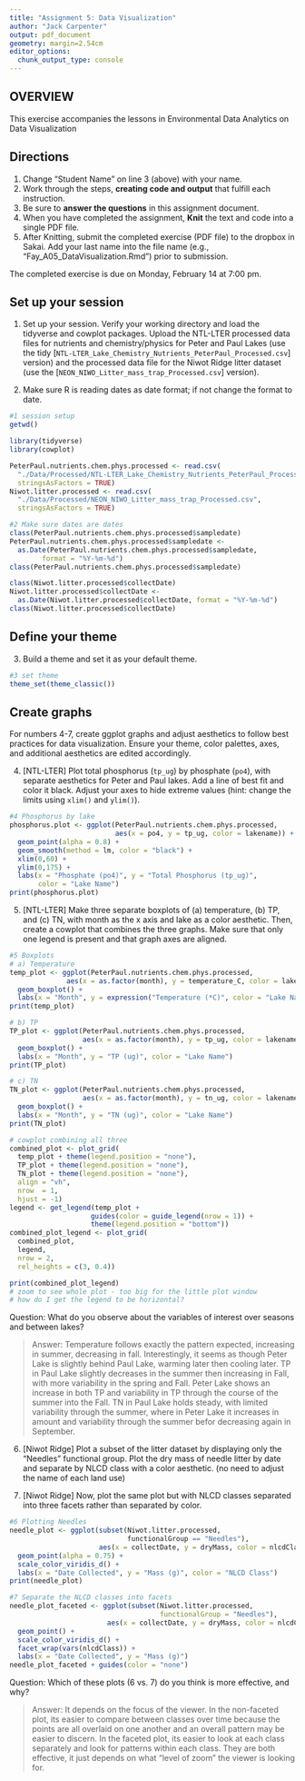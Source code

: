 ```yaml
---
title: "Assignment 5: Data Visualization"
author: "Jack Carpenter"
output: pdf_document
geometry: margin=2.54cm
editor_options: 
  chunk_output_type: console
---
```


## OVERVIEW

This exercise accompanies the lessons in Environmental Data Analytics on Data Visualization 

## Directions
1. Change "Student Name" on line 3 (above) with your name.
2. Work through the steps, **creating code and output** that fulfill each instruction.
3. Be sure to **answer the questions** in this assignment document.
4. When you have completed the assignment, **Knit** the text and code into a single PDF file.
5. After Knitting, submit the completed exercise (PDF file) to the dropbox in Sakai. Add your last name into the file name (e.g., "Fay_A05_DataVisualization.Rmd") prior to submission.

The completed exercise is due on Monday, February 14 at 7:00 pm.



## Set up your session 
1. Set up your session. Verify your working directory and load the tidyverse 
and cowplot packages. Upload the NTL-LTER processed data files for nutrients 
and chemistry/physics for Peter and Paul Lakes (use the tidy 
[`NTL-LTER_Lake_Chemistry_Nutrients_PeterPaul_Processed.csv`] version) and 
the processed data file for the Niwot Ridge litter dataset (use the [`NEON_NIWO_Litter_mass_trap_Processed.csv`] version). 

2. Make sure R is reading dates as date format; if not change the format to date.

```r
#1 session setup
getwd()

library(tidyverse)
library(cowplot)

PeterPaul.nutrients.chem.phys.processed <- read.csv(
  "./Data/Processed/NTL-LTER_Lake_Chemistry_Nutrients_PeterPaul_Processed.csv", 
  stringsAsFactors = TRUE)
Niwot.litter.processed <- read.csv(
  "./Data/Processed/NEON_NIWO_Litter_mass_trap_Processed.csv", 
  stringsAsFactors = TRUE)

#2 Make sure dates are dates
class(PeterPaul.nutrients.chem.phys.processed$sampledate)
PeterPaul.nutrients.chem.phys.processed$sampledate <-
  as.Date(PeterPaul.nutrients.chem.phys.processed$sampledate,
        format = "%Y-%m-%d")
class(PeterPaul.nutrients.chem.phys.processed$sampledate)

class(Niwot.litter.processed$collectDate)
Niwot.litter.processed$collectDate <- 
  as.Date(Niwot.litter.processed$collectDate, format = "%Y-%m-%d")
class(Niwot.litter.processed$collectDate)

```
## Define your theme
3. Build a theme and set it as your default theme.

```r
#3 set theme
theme_set(theme_classic())

```

## Create graphs
For numbers 4-7, create ggplot graphs and adjust aesthetics to follow best practices for data visualization. Ensure your theme, color palettes, axes, and additional aesthetics are edited accordingly.

4. [NTL-LTER] Plot total phosphorus (`tp_ug`) by phosphate (`po4`), with separate aesthetics for Peter and Paul lakes. Add a line of best fit and color it black. Adjust your axes to hide extreme values (hint: change the limits using `xlim()` and `ylim()`).

```r
#4 Phosphorus by lake
phosphorus.plot <- ggplot(PeterPaul.nutrients.chem.phys.processed, 
                          aes(x = po4, y = tp_ug, color = lakename)) +
  geom_point(alpha = 0.8) +
  geom_smooth(method = lm, color = "black") +
  xlim(0,60) +
  ylim(0,175) +
  labs(x = "Phosphate (po4)", y = "Total Phosphorus (tp_ug)", 
       color = "Lake Name")
print(phosphorus.plot)

```


5. [NTL-LTER] Make three separate boxplots of (a) temperature, (b) TP, and (c) TN, with month as the x axis and lake as a color aesthetic. Then, create a cowplot that combines the three graphs. Make sure that only one legend is present and that graph axes are aligned.

```r
#5 Boxplots
# a) Temperature
temp_plot <- ggplot(PeterPaul.nutrients.chem.phys.processed, 
              aes(x = as.factor(month), y = temperature_C, color = lakename)) +
  geom_boxplot() +
  labs(x = "Month", y = expression("Temperature (*C)", color = "Lake Name"))
print(temp_plot)

# b) TP
TP_plot <- ggplot(PeterPaul.nutrients.chem.phys.processed, 
                  aes(x = as.factor(month), y = tp_ug, color = lakename)) + 
  geom_boxplot() +
  labs(x = "Month", y = "TP (ug)", color = "Lake Name")
print(TP_plot)

# c) TN
TN_plot <- ggplot(PeterPaul.nutrients.chem.phys.processed, 
                  aes(x = as.factor(month), y = tn_ug, color = lakename)) +
  geom_boxplot() +
  labs(x = "Month", y = "TN (ug)", color = "Lake Name")
print(TN_plot)

# cowplot combining all three
combined_plot <- plot_grid(
  temp_plot + theme(legend.position = "none"),
  TP_plot + theme(legend.position = "none"),
  TN_plot + theme(legend.position = "none"),
  align = "vh",
  nrow  = 1,
  hjust = -1)
legend <- get_legend(temp_plot + 
                    guides(color = guide_legend(nrow = 1)) +
                    theme(legend.position = "bottom"))
combined_plot_legend <- plot_grid(
  combined_plot,
  legend,
  nrow = 2,
  rel_heights = c(3, 0.4))

print(combined_plot_legend)
# zoom to see whole plot - too big for the little plot window
# how do I get the legend to be horizontal?
```

Question: What do you observe about the variables of interest over seasons and between lakes? 

> Answer: 
Temperature follows exactly the pattern expected, increasing in summer, decreasing in fall. Interestingly, it seems as though Peter Lake is slightly behind Paul Lake, warming later then cooling later. 
TP in Paul Lake slightly decreases in the summer then increasing in Fall, with more variability in the spring and Fall. Peter Lake shows an increase in both TP and variability in TP through the course of the summer into the Fall.
TN in Paul Lake holds steady, with limited variability through the summer, where in Peter Lake it increases in amount and variability through the summer befor decreasing again in September.

6. [Niwot Ridge] Plot a subset of the litter dataset by displaying only the "Needles" functional group. Plot the dry mass of needle litter by date and separate by NLCD class with a color aesthetic. (no need to adjust the name of each land use)

7. [Niwot Ridge] Now, plot the same plot but with NLCD classes separated into three facets rather than separated by color. 

```r
#6 Plotting Needles
needle_plot <- ggplot(subset(Niwot.litter.processed, 
                             functionalGroup == "Needles"),
                      aes(x = collectDate, y = dryMass, color = nlcdClass)) +
  geom_point(alpha = 0.75) +
  scale_color_viridis_d() +
  labs(x = "Date Collected", y = "Mass (g)", color = "NLCD Class")
print(needle_plot)

#7 Separate the NLCD classes into facets
needle_plot_faceted <- ggplot(subset(Niwot.litter.processed, 
                                     functionalGroup = "Needles"),
                        aes(x = collectDate, y = dryMass, color = nlcdClass)) +
  geom_point() +
  scale_color_viridis_d() +
  facet_wrap(vars(nlcdClass)) +
  labs(x = "Date Collected", y = "Mass (g)")
needle_plot_faceted + guides(color = "none")

```
Question: Which of these plots (6 vs. 7) do you think is more effective, and why? 

> Answer: It depends on the focus of the viewer. In the non-faceted plot, its easier to compare between classes over time because the points are all overlaid on one another and an overall pattern may be easier to discern. In the faceted plot, its easier to look at each class separately and look for patterns within each class. They are both effective, it just depends on what "level of zoom" the viewer is looking for. 
